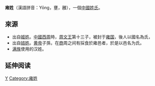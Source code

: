 {{姓氏
|姓氏=雍
|拼音=Yōng
|南京官話=iong<sup>1</sup>
|中国大陆=Yong
|台湾=Yung
|香港=Yung
|澳门=Iong
|新加坡=
|马来西亚=
|越南=Ung
|韩国=옹
|反切=
|同音字=
|堂号=
|郡望=[[京兆郡|京兆郡]]
}}

'''雍姓'''（漢語拼音：Yōng，壅，雝），一個[[中國姓氏|中國姓氏]]。

==來源==
*出自[[姬姓|姬姓]]。[[中國|中國]][[西周|西周]]時，[[周文王|周文王]]第十三子，被封于[[雍国|雍国]]，後人以國名為氏，
*出自[[姞姓|姞姓]]。[[黄帝|黄帝]]子孫，在[[商朝|商]]周之间有採食於雍邑者，於是以邑名为氏。
*[[满族|满族]]使用的汉姓。

== 延伸阅读 ==
{{Wikisource further reading}}

[[Category:漢姓|Y]]
[[Category:雍姓|Category:雍姓]]